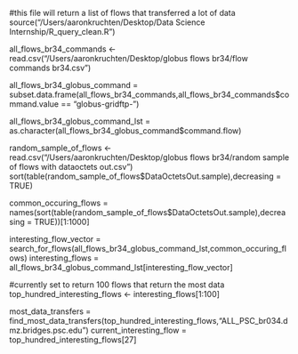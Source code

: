 
#this file will return a list of flows that transferred a lot of data
source("/Users/aaronkruchten/Desktop/Data Science Internship/R_query_clean.R")

all_flows_br34_commands <- read.csv("/Users/aaronkruchten/Desktop/globus flows br34/flow commands br34.csv")

all_flows_br34_globus_command = subset.data.frame(all_flows_br34_commands,all_flows_br34_commands$command.value == "globus-gridftp-")

all_flows_br34_globus_command_lst = as.character(all_flows_br34_globus_command$command.flow)

random_sample_of_flows <- read.csv("/Users/aaronkruchten/Desktop/globus flows br34/random sample of flows with dataoctets out.csv")
sort(table(random_sample_of_flows$DataOctetsOut.sample),decreasing = TRUE)

common_occuring_flows = names(sort(table(random_sample_of_flows$DataOctetsOut.sample),decreasing = TRUE))[1:1000]

interesting_flow_vector = search_for_flows(all_flows_br34_globus_command_lst,common_occuring_flows)
interesting_flows = all_flows_br34_globus_command_lst[interesting_flow_vector]

#currently set to return 100 flows that return the most data
top_hundred_interesting_flows <- interesting_flows[1:100]

most_data_transfers = find_most_data_transfers(top_hundred_interesting_flows,"ALL_PSC_br034.dmz.bridges.psc.edu")
current_interesting_flow = top_hundred_interesting_flows[27]
